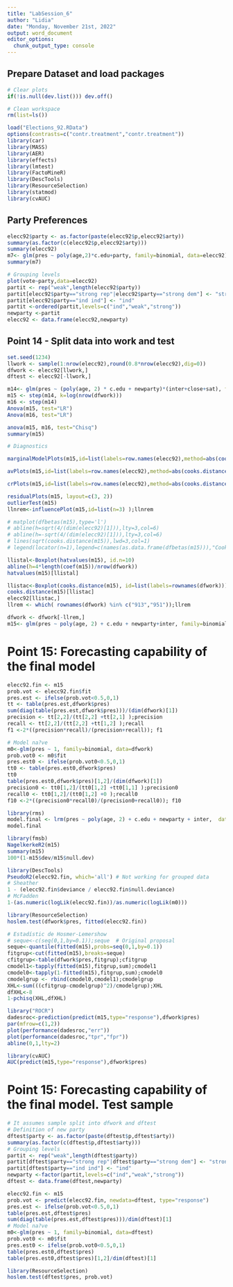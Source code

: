 ---
title: "LabSession_6"
author: "Lidia"
date: "Monday, November 21st, 2022"
output: word_document
editor_options: 
  chunk_output_type: console
---

## Prepare Dataset and load packages
```{r}
# Clear plots
if(!is.null(dev.list())) dev.off()

# Clean workspace
rm(list=ls())

load("Elections_92.RData")
options(contrasts=c("contr.treatment","contr.treatment"))
library(car)
library(MASS)
library(AER)
library(effects)
library(lmtest)
library(FactoMineR)
library(DescTools)
library(ResourceSelection)
library(statmod)
library(cvAUC)
```


## Party Preferences

```{r}
elecc92$party <- as.factor(paste(elecc92$p,elecc92$arty))
summary(as.factor(c(elecc92$p,elecc92$arty)))
summary(elecc92)
m7<- glm(pres ~ poly(age,2)*c.edu+party, family=binomial, data=elecc92)
summary(m7)

# Grouping levels
plot(vote~party,data=elecc92)
partit <- rep("weak",length(elecc92$party))
partit[elecc92$party=="strong rep"|elecc92$party=="strong dem"] <- "strong"
partit[elecc92$party=="ind ind"] <- "ind"
partit <-ordered(partit,levels=c("ind","weak","strong"))
newparty <-partit
elecc92 <- data.frame(elecc92,newparty)
```

## Point 14 - Split data into work and test

```{r}
set.seed(1234)
llwork <- sample(1:nrow(elecc92),round(0.8*nrow(elecc92),dig=0))
dfwork <- elecc92[llwork,]
dftest <- elecc92[-llwork,]

m14<- glm(pres ~ (poly(age, 2) * c.edu + newparty)*(inter+close+sat), family=binomial, data=dfwork)
m15 <- step(m14, k=log(nrow(dfwork)))
m16 <- step(m14)
Anova(m15, test="LR")
Anova(m16, test="LR")

anova(m15, m16, test="Chisq")
summary(m15)

# Diagnostics

marginalModelPlots(m15,id=list(labels=row.names(elecc92),method=abs(cooks.distance(m15)), n=5) )

avPlots(m15,id=list(labels=row.names(elecc92),method=abs(cooks.distance(m15)), n=5) )

crPlots(m15,id=list(labels=row.names(elecc92),method=abs(cooks.distance(m15)), n=5) )

residualPlots(m15, layout=c(3, 2))
outlierTest(m15)
llnrem<-influencePlot(m15,id=list(n=3) );llnrem

# matplot(dfbetas(m15),type='l')
# abline(h=sqrt(4/(dim(elecc92)[1])),lty=3,col=6)
# abline(h=-sqrt(4/(dim(elecc92)[1])),lty=3,col=6)
# lines(sqrt(cooks.distance(m15)),lwd=3,col=1)
# legend(locator(n=1),legend=c(names(as.data.frame(dfbetas(m15))),"Cook D"), col=c(1:3,1), lty=c(3,3,3,1) )

llistal<-Boxplot(hatvalues(m15), id.n=10)
abline(h=4*length(coef(m15))/nrow(dfwork))
hatvalues(m15)[llistal]

llistac<-Boxplot(cooks.distance(m15), id=list(labels=rownames(dfwork)))
cooks.distance(m15)[llistac]
elecc92[llistac,]
llrem <- which( rownames(dfwork) %in% c("913","951"));llrem

dfwork <- dfwork[-llrem,]
m15<- glm(pres ~ poly(age, 2) + c.edu + newparty+inter, family=binomial, data=dfwork )
```

# Point 15: Forecasting capability of the final model

```{r}
elecc92.fin <- m15
prob.vot <- elecc92.fin$fit
pres.est <- ifelse(prob.vot<0.5,0,1)
tt <- table(pres.est,dfwork$pres)
sum(diag(table(pres.est,dfwork$pres)))/(dim(dfwork)[1])
precision <- tt[2,2]/(tt[2,2] +tt[2,1] );precision
recall <- tt[2,2]/(tt[2,2] +tt[1,2] );recall
f1 <-2*((precision*recall)/(precision+recall)); f1

# Model na?ve
m0<-glm(pres ~ 1, family=binomial, data=dfwork)
prob.vot0 <- m0$fit
pres.est0 <- ifelse(prob.vot0<0.5,0,1)
tt0 <- table(pres.est0,dfwork$pres)
tt0
table(pres.est0,dfwork$pres)[1,2]/(dim(dfwork)[1])
precision0 <- tt0[1,2]/(tt0[1,2] +tt0[1,1] );precision0
recall0 <- tt0[1,2]/(tt0[1,2] +0 );recall0
f10 <-2*((precision0*recall0)/(precision0+recall0)); f10

library(rms)
model.final <- lrm(pres ~ poly(age, 2) + c.edu + newparty + inter,  data=dfwork)
model.final

library(fmsb)
NagelkerkeR2(m15)
summary(m15)
100*(1-m15$dev/m15$null.dev)

library(DescTools)
PseudoR2(elecc92.fin, which='all') # Not working for grouped data
# Sheather
1 - (elecc92.fin$deviance / elecc92.fin$null.deviance)
# McFadden
1-(as.numeric(logLik(elecc92.fin))/as.numeric(logLik(m0)))

library(ResourceSelection)
hoslem.test(dfwork$pres, fitted(elecc92.fin))

# Estadístic de Hosmer-Lemershow
# seque<-c(seq(0,1,by=0.1));seque  # Original proposal
seque<-quantile(fitted(m15),probs=seq(0,1,by=0.1))
fitgrup<-cut(fitted(m15),breaks=seque)
cfitgrup<-table(dfwork$pres,fitgrup);cfitgrup
cmodel1<-tapply(fitted(m15),fitgrup,sum);cmodel1
cmodel0<-tapply(1-fitted(m15),fitgrup,sum);cmodel0
cmodelgrup <- rbind(cmodel0,cmodel1);cmodelgrup
XHL<-sum(((cfitgrup-cmodelgrup)^2)/cmodelgrup);XHL
dfXHL<-8
1-pchisq(XHL,dfXHL)

library("ROCR")
dadesroc<-prediction(predict(m15,type="response"),dfwork$pres)
par(mfrow=c(1,2))
plot(performance(dadesroc,"err"))
plot(performance(dadesroc,"tpr","fpr"))
abline(0,1,lty=2)

library(cvAUC)
AUC(predict(m15,type="response"),dfwork$pres)

```

# Point 15: Forecasting capability of the final model. Test sample

```{r}
# It assumes sample split into dfwork and dftest
# Definition of new party
dftest$party <- as.factor(paste(dftest$p,dftest$arty))
summary(as.factor(c(dftest$p,dftest$arty)))
# Grouping levels
partit <- rep("weak",length(dftest$party))
partit[dftest$party=="strong rep"|dftest$party=="strong dem"] <- "strong"
partit[dftest$party=="ind ind"] <- "ind"
newparty <-factor(partit,levels=c("ind","weak","strong"))
dftest <- data.frame(dftest,newparty)

elecc92.fin <- m15
prob.vot <- predict(elecc92.fin, newdata=dftest, type="response")
pres.est <- ifelse(prob.vot<0.5,0,1)
table(pres.est,dftest$pres)
sum(diag(table(pres.est,dftest$pres)))/dim(dftest)[1]
# Model na?ve
m0<-glm(pres ~ 1, family=binomial, data=dftest)
prob.vot0 <- m0$fit
pres.est0 <- ifelse(prob.vot0<0.5,0,1)
table(pres.est0,dftest$pres)
table(pres.est0,dftest$pres)[1,2]/dim(dftest)[1]

library(ResourceSelection)
hoslem.test(dftest$pres, prob.vot)
```
